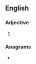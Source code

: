 ==English==

===Adjective===
{{head|en|comparative adjective}}

# {{en-comparative of|beefy}}

===Anagrams===
* {{anagrams|en|a=beeefir|freebie}}